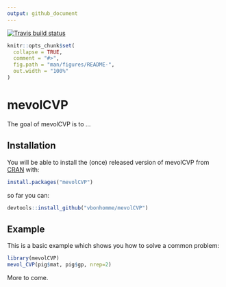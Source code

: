 ```yaml
---
output: github_document
---
```


[![Travis build status](https://travis-ci.org/vbonhomme/mevolCVP.svg?branch=master)](https://travis-ci.org/vbonhomme/mevolCVP)
<!--
[![CRAN status](https://www.r-pkg.org/badges/version/mevolCVP)](https://cran.r-project.org/package=mevolCVP)
-->
<!-- README.md is generated from README.Rmd. Please edit that file -->

```r
knitr::opts_chunk$set(
  collapse = TRUE,
  comment = "#>",
  fig.path = "man/figures/README-",
  out.width = "100%"
)
```
# mevolCVP

The goal of mevolCVP is to ...

## Installation

You will be able to install the (once) released version of mevolCVP from [CRAN](https://CRAN.R-project.org) with:

``` r
install.packages("mevolCVP")
```

so far you can:

```r
devtools::install_github("vbonhomme/mevolCVP")
```


## Example

This is a basic example which shows you how to solve a common problem:

```r
library(mevolCVP)
mevol_CVP(pig$mat, pig$gp, nrep=2)
```

More to come.
